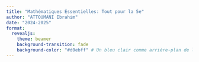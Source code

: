 ```yaml
---
title: "Mathématiques Essentielles: Tout pour la 5e"
author: "ATTOUMANI Ibrahim"
date: "2024-2025"
format: 
  revealjs:
    theme: beamer
    background-transition: fade
    background-color: "#d0ebff" # Un bleu clair comme arrière-plan de la présentation
---
```


